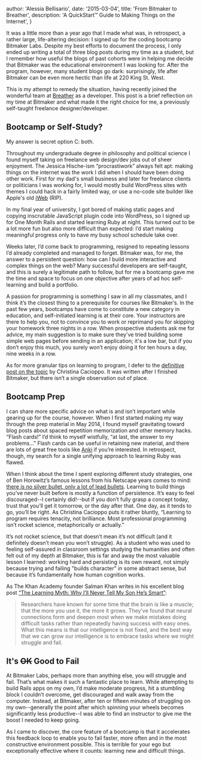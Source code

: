 
  author: 'Alessia Bellisario',
  date: '2015-03-04',
  title: 'From Bitmaker to Breather',
  description: 'A QuickStart™ Guide to Making Things on the Internet',
}


It was a little more than a year ago that I made what was, in retrospect, a rather large, life-altering decision: I signed up for the coding bootcamp Bitmaker Labs. Despite my best efforts to document the process, I only ended up writing a total of three blog posts during my time as a student, but I remember how useful the blogs of past cohorts were in helping me decide that Bitmaker was the educational environment I was looking for. After the program, however, many student blogs go dark: surprisingly, life after Bitmaker can be even more hectic than life at 220 King St. West.

This is my attempt to remedy the situation, having recently joined the wonderful team at [Breather](https://breather.com) as a developer. This post is a brief reflection on my time at Bitmaker and what made it the right choice for me, a previously self-taught freelance designer/developer.

## Bootcamp or Self-Study?

My answer is secret option C: both.

Throughout my undergraduate degree in philosophy and political science I found myself taking on freelance web design/dev jobs out of sheer enjoyment. The Jessica Hische-ism “procrastiwork” always felt apt: making things on the internet was the work I did when I should have been doing other work. First for my dad's small business and later for freelance clients or politicians I was working for, I would mostly build WordPress sites with themes I could hack in a fairly limited way, or use a no-code site builder like Apple's old [iWeb](https://en.wikipedia.org/wiki/IWeb) (RIP).

In my final year of university, I got bored of making static pages and copying inscrutable JavaScript plugin code into WordPress, so I signed up for One Month Rails and started learning Ruby at night. This turned out to be a lot more fun but also more difficult than expected: I’d start making meaningful progress only to have my busy school schedule take over.

Weeks later, I’d come back to programming, resigned to repeating lessons I’d already completed and managed to forget. Bitmaker was, for me, the answer to a persistent question: how can I build more interactive and complex things on the web? Many successful developers are self-taught, and this is surely a legitimate path to follow, but for me a bootcamp gave me the time and space to focus on one objective after years of ad hoc self-learning and build a portfolio.

A passion for programming is something I saw in all my classmates, and I think it’s the closest thing to a prerequisite for courses like Bitmaker’s. In the past few years, bootcamps have come to constitute a new category in education, and self-initiated learning is at their core. Your instructors are there to help you, not to convince you to work or reprimand you for skipping your homework three nights in a row. When prospective students ask me for advice, my main suggestion is to make sure they've tried building some simple web pages before sending in an application; it's a low bar, but if you don’t enjoy this much, you surely won’t enjoy doing it for ten hours a day, nine weeks in a row.

As for more granular tips on learning to program, I defer to the [definitive post on the topic](https://christinacacioppo.com/blog/build-products) by Christina Cacioppo. It was written after I finished Bitmaker, but there isn’t a single observation out of place.

## Bootcamp Prep

I can share more specific advice on what is and isn’t important while gearing up for the course, however. When I first started making my way through the prep material in May 2014, I found myself gravitating toward blog posts about spaced repetition memorization and other memory hacks. “Flash cards!” I’d think to myself wistfully, “at last, the answer to my problems...” Flash cards can be useful in retaining new material, and there are lots of great free tools like [Anki](https://apps.ankiweb.net/) if you’re interested. In retrospect, though, my search for a single unifying approach to learning Ruby was flawed.

When I think about the time I spent exploring different study strategies, one of Ben Horowitz’s famous lessons from his Netscape years comes to mind: [there is no silver bullet, only a lot of lead bullets](https://a16z.com/2011/11/13/lead-bullets/). Learning to build things you’ve never built before is mostly a function of persistence. It’s easy to feel discouraged--I certainly did!--but if you don’t fully grasp a concept today, trust that you’ll get it tomorrow, or the day after that. One day, as it tends to go, you’ll be right. As Christina Cacioppo puts it rather bluntly, “Learning to program requires tenacity, not brilliance. Most professional programming isn’t rocket science, metaphorically or actually.”

It’s not rocket science, but that doesn’t mean it’s not difficult (and it definitely doesn’t mean you won’t struggle). As a student who was used to feeling self-assured in classroom settings studying the humanities and often felt out of my depth at Bitmaker, this is far and away the most valuable lesson I learned: working hard and persisting is its own reward, not simply because trying and failing "builds character" in some abstract sense, but because it’s fundamentally how human cognition works.

As The Khan Academy founder Salman Khan writes in his excellent blog post [“The Learning Myth: Why I’ll Never Tell My Son He’s Smart”](https://www.khanacademy.org/talks-and-interviews/conversations-with-sal/a/the-learning-myth-why-ill-never-tell-my-son-hes-smart):

> Researchers have known for some time that the brain is like a muscle; that the more you use it, the more it grows. They’ve found that neural connections form and deepen most when we make mistakes doing difficult tasks rather than repeatedly having success with easy ones. What this means is that our intelligence is not fixed, and the best way that we can grow our intelligence is to embrace tasks where we might struggle and fail.

## It's ~~OK~~ Good to Fail

At Bitmaker Labs, perhaps more than anything else, you will struggle and fail. That’s what makes it such a fantastic place to learn. While attempting to build Rails apps on my own, I’d make moderate progress, hit a stumbling block I couldn’t overcome, get discouraged and walk away from the computer. Instead, at Bitmaker, after ten or fifteen minutes of struggling on my own--generally the point after which spinning your wheels becomes significantly less productive--I was able to find an instructor to give me the boost I needed to keep going.

As I came to discover, the core feature of a bootcamp is that it accelerates this feedback loop to enable you to fail faster, more often and in the most constructive environment possible. This is terrible for your ego but exceptionally effective where it counts: learning new and difficult things.
